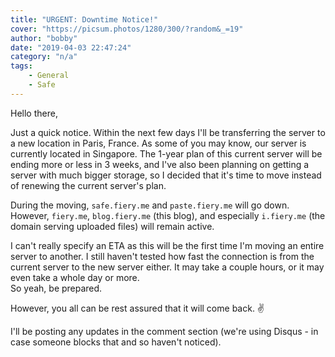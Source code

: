 ```yaml
---
title: "URGENT: Downtime Notice!"
cover: "https://picsum.photos/1280/300/?random&_=19"
author: "bobby"
date: "2019-04-03 22:47:24"
category: "n/a"
tags:
    - General
    - Safe
---
```

Hello there,

Just a quick notice. Within the next few days I'll be transferring the server to a new location in Paris, France. As some of you may know, our server is currently located in Singapore. The 1-year plan of this current server will be ending more or less in 3 weeks, and I've also been planning on getting a server with much bigger storage, so I decided that it's time to move instead of renewing the current server's plan.

During the moving, `safe.fiery.me` and `paste.fiery.me` will go down. However, `fiery.me`, `blog.fiery.me` (this blog), and especially `i.fiery.me` (the domain serving uploaded files) will remain active.

I can't really specify an ETA as this will be the first time I'm moving an entire server to another. I still haven't tested how fast the connection is from the current server to the new server either. It may take a couple hours, or it may even take a whole day or more.  
So yeah, be prepared.

However, you all can be rest assured that it will come back. ✌️

I'll be posting any updates in the comment section (we're using Disqus - in case someone blocks that and so haven't noticed).
